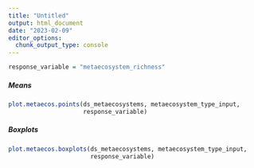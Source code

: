```yaml
---
title: "Untitled"
output: html_document
date: "2023-02-09"
editor_options: 
  chunk_output_type: console
---
```


```r
response_variable = "metaecosystem_richness"
```

##### Means

```r
plot.metaecos.points(ds_metaecosystems, metaecosystem_type_input,
                     response_variable)
```

##### Boxplots

```r
plot.metaecos.boxplots(ds_metaecosystems, metaecosystem_type_input,
                       response_variable)
```